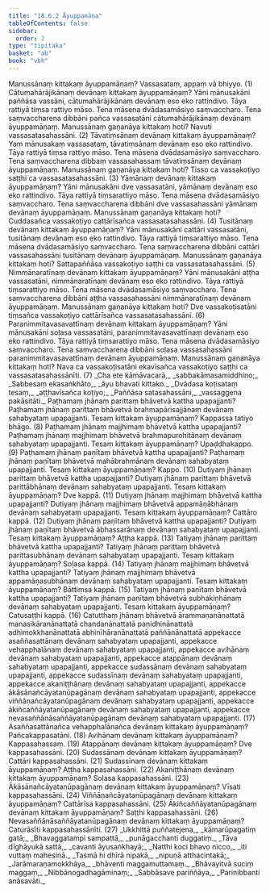 ```yaml
---
title: "18.6.2 Āyuppamāṇa"
tableOfContents: false
sidebar:
  order: 2
type: "tipitaka"
basket: "ab"
book: "vbh"
---
```



<DynamicBreadcrumb />

<Division number="1022" book="vbh" bookNo="30" page="437">

<Paragraph number="3152" book="vbh">
Manussānaṃ kittakaṃ āyuppamāṇaṃ? Vassasataṃ, appaṃ vā bhiyyo. (1)
</Paragraph>

</Division>
<Division number="1023" book="vbh" bookNo="30" page="437">

<Paragraph number="3153" book="vbh">
Cātumahārājikānaṃ devānaṃ kittakaṃ āyuppamāṇaṃ? Yāni mānusakāni paññāsa vassāni, cātumahārājikānaṃ devānaṃ eso eko rattindivo. Tāya rattiyā tiṃsa rattiyo māso. Tena māsena dvādasamāsiyo saṃvaccharo. Tena saṃvaccharena dibbāni pañca vassasatāni cātumahārājikānaṃ devānaṃ āyuppamāṇaṃ. Manussānaṃ gaṇanāya kittakaṃ hoti? Navuti vassasatasahassāni. (2)
</Paragraph>

<Paragraph number="3154" book="vbh">
Tāvatiṃsānaṃ devānaṃ kittakaṃ āyuppamāṇaṃ? Yaṃ mānusakaṃ vassasataṃ, tāvatiṃsānaṃ devānaṃ eso eko rattindivo. Tāya rattiyā tiṃsa rattiyo māso. Tena māsena dvādasamāsiyo saṃvaccharo. Tena saṃvaccharena dibbaṃ vassasahassaṃ tāvatiṃsānaṃ devānaṃ āyuppamāṇaṃ. Manussānaṃ gaṇanāya kittakaṃ hoti? Tisso ca vassakoṭiyo saṭṭhi ca vassasatasahassāni. (3)
</Paragraph>

<Paragraph number="3155" book="vbh">
Yāmānaṃ devānaṃ kittakaṃ āyuppamāṇaṃ? Yāni mānusakāni dve vassasatāni, yāmānaṃ devānaṃ eso eko rattindivo. Tāya rattiyā tiṃsarattiyo māso. Tena māsena dvādasamāsiyo saṃvaccharo. Tena saṃvaccharena dibbāni dve vassasahassāni yāmānaṃ devānaṃ āyuppamāṇaṃ. Manussānaṃ gaṇanāya kittakaṃ hoti? Cuddasañca vassakoṭiyo cattārīsañca vassasatasahassāni. (4)
</Paragraph>

<Paragraph number="3156" book="vbh">
Tusitānaṃ devānaṃ kittakaṃ āyuppamāṇaṃ? Yāni mānusakāni cattāri vassasatāni, tusitānaṃ devānaṃ eso eko rattindivo. Tāya rattiyā tiṃsarattiyo māso. Tena māsena dvādasamāsiyo saṃvaccharo. Tena saṃvaccharena dibbāni cattāri vassasahassāni tusitānaṃ devānaṃ āyuppamāṇaṃ. Manussānaṃ gaṇanāya kittakaṃ hoti? Sattapaññāsa vassakoṭiyo saṭṭhi ca vassasatasahassāni. (5)
</Paragraph>

<Paragraph number="3157" book="vbh">
Nimmānaratīnaṃ devānaṃ kittakaṃ āyuppamāṇaṃ? Yāni mānusakāni aṭṭha vassasatāni, nimmānaratīnaṃ devānaṃ eso eko rattindivo. Tāya rattiyā tiṃsarattiyo māso. Tena māsena dvādasamāsiyo saṃvaccharo. Tena saṃvaccharena dibbāni aṭṭha vassasahassāni nimmānaratīnaṃ devānaṃ āyuppamāṇaṃ. Manussānaṃ gaṇanāya kittakaṃ hoti? Dve vassakoṭisatāni tiṃsañca vassakoṭiyo cattārīsañca vassasatasahassāni. (6)
</Paragraph>

<Paragraph number="3158" book="vbh">
Paranimmitavasavattīnaṃ devānaṃ kittakaṃ āyuppamāṇaṃ? Yāni mānusakāni soḷasa vassasatāni, paranimmitavasavattīnaṃ devānaṃ eso eko rattindivo. Tāya rattiyā tiṃsarattiyo māso. Tena māsena dvādasamāsiyo saṃvaccharo. Tena saṃvaccharena dibbāni soḷasa vassasahassāni paranimmitavasavattīnaṃ devānaṃ āyuppamāṇaṃ. Manussānaṃ gaṇanāya kittakaṃ hoti? Nava ca vassakoṭisatāni ekavīsañca vassakoṭiyo saṭṭhi ca vassasatasahassānīti. (7)
</Paragraph>

<Paragraph number="3159" type="verses" book="vbh">
_Cha ete kāmāvacarā,_  
_sabbakāmasamiddhino;_  
_Sabbesaṃ ekasaṅkhāto,_  
_āyu bhavati kittako._  

</Paragraph>

<Paragraph number="3160" type="verses" book="vbh">
_Dvādasa koṭisataṃ tesaṃ,_  
_aṭṭhavīsañca koṭiyo;_  
_Paññāsa satasahassāni,_  
_vassaggena pakāsitāti._  

</Paragraph>

</Division>
<Division number="1024" book="vbh" bookNo="30" page="439">

<Paragraph number="3161" book="vbh">
Paṭhamaṃ jhānaṃ parittaṃ bhāvetvā kattha upapajjanti? Paṭhamaṃ jhānaṃ parittaṃ bhāvetvā brahmapārisajjānaṃ devānaṃ sahabyataṃ upapajjanti. Tesaṃ kittakaṃ āyuppamāṇaṃ? Kappassa tatiyo bhāgo. (8)
</Paragraph>

<Paragraph number="3162" book="vbh">
Paṭhamaṃ jhānaṃ majjhimaṃ bhāvetvā kattha upapajjanti? Paṭhamaṃ jhānaṃ majjhimaṃ bhāvetvā brahmapurohitānaṃ devānaṃ sahabyataṃ upapajjanti. Tesaṃ kittakaṃ āyuppamāṇaṃ? Upaḍḍhakappo. (9)
</Paragraph>

<Paragraph number="3163" book="vbh">
Paṭhamaṃ jhānaṃ paṇītaṃ bhāvetvā kattha upapajjanti? Paṭhamaṃ jhānaṃ paṇītaṃ bhāvetvā mahābrahmānaṃ devānaṃ sahabyataṃ upapajjanti. Tesaṃ kittakaṃ āyuppamāṇaṃ? Kappo. (10)
</Paragraph>

</Division>
<Division number="1025" book="vbh" bookNo="30" page="439">

<Paragraph number="3164" book="vbh">
Dutiyaṃ jhānaṃ parittaṃ bhāvetvā kattha upapajjanti? Dutiyaṃ jhānaṃ parittaṃ bhāvetvā parittābhānaṃ devānaṃ sahabyataṃ upapajjanti. Tesaṃ kittakaṃ āyuppamāṇaṃ? Dve kappā. (11)
</Paragraph>

<Paragraph number="3165" book="vbh">
Dutiyaṃ jhānaṃ majjhimaṃ bhāvetvā kattha upapajjanti? Dutiyaṃ jhānaṃ majjhimaṃ bhāvetvā appamāṇābhānaṃ devānaṃ sahabyataṃ upapajjanti. Tesaṃ kittakaṃ āyuppamāṇaṃ? Cattāro kappā. (12)
</Paragraph>

<Paragraph number="3166" book="vbh">
Dutiyaṃ jhānaṃ paṇītaṃ bhāvetvā kattha upapajjanti? Dutiyaṃ jhānaṃ paṇītaṃ bhāvetvā ābhassarānaṃ devānaṃ sahabyataṃ upapajjanti. Tesaṃ kittakaṃ āyuppamāṇaṃ? Aṭṭha kappā. (13)
</Paragraph>

</Division>
<Division number="1026" book="vbh" bookNo="30" page="439">

<Paragraph number="3167" book="vbh">
Tatiyaṃ jhānaṃ parittaṃ bhāvetvā kattha upapajjanti? Tatiyaṃ jhānaṃ parittaṃ bhāvetvā parittasubhānaṃ devānaṃ sahabyataṃ upapajjanti. Tesaṃ kittakaṃ āyuppamāṇaṃ? Soḷasa kappā. (14)
</Paragraph>

<Paragraph number="3168" book="vbh">
Tatiyaṃ jhānaṃ majjhimaṃ bhāvetvā kattha upapajjanti? Tatiyaṃ jhānaṃ majjhimaṃ bhāvetvā appamāṇasubhānaṃ devānaṃ sahabyataṃ upapajjanti. Tesaṃ kittakaṃ āyuppamāṇaṃ? Bāttiṃsa kappā. (15)
</Paragraph>

<Paragraph number="3169" book="vbh">
Tatiyaṃ jhānaṃ paṇītaṃ bhāvetvā kattha upapajjanti? Tatiyaṃ jhānaṃ paṇītaṃ bhāvetvā subhakiṇhānaṃ devānaṃ sahabyataṃ upapajjanti. Tesaṃ kittakaṃ āyuppamāṇaṃ? Catusaṭṭhi kappā. (16)
</Paragraph>

</Division>
<Division number="1027" book="vbh" bookNo="30" page="440">

<Paragraph number="3170" book="vbh">
Catutthaṃ jhānaṃ bhāvetvā ārammaṇanānattatā manasikāranānattatā chandanānattatā paṇidhinānattatā adhimokkhanānattatā abhinīhāranānattatā paññānānattatā appekacce asaññasattānaṃ devānaṃ sahabyataṃ upapajjanti, appekacce vehapphalānaṃ devānaṃ sahabyataṃ upapajjanti, appekacce avihānaṃ devānaṃ sahabyataṃ upapajjanti, appekacce atappānaṃ devānaṃ sahabyataṃ upapajjanti, appekacce sudassānaṃ devānaṃ sahabyataṃ upapajjanti, appekacce sudassīnaṃ devānaṃ sahabyataṃ upapajjanti, appekacce akaniṭṭhānaṃ devānaṃ sahabyataṃ upapajjanti, appekacce ākāsānañcāyatanūpagānaṃ devānaṃ sahabyataṃ upapajjanti, appekacce viññāṇañcāyatanūpagānaṃ devānaṃ sahabyataṃ upapajjanti, appekacce ākiñcaññāyatanūpagānaṃ devānaṃ sahabyataṃ upapajjanti, appekacce nevasaññānāsaññāyatanūpagānaṃ devānaṃ sahabyataṃ upapajjanti. (17)
</Paragraph>

<Paragraph number="3171" book="vbh">
Asaññasattānañca vehapphalānañca devānaṃ kittakaṃ āyuppamāṇaṃ? Pañcakappasatāni. (18)
</Paragraph>

<Paragraph number="3172" book="vbh">
Avihānaṃ devānaṃ kittakaṃ āyuppamāṇaṃ? Kappasahassaṃ. (19)
</Paragraph>

<Paragraph number="3173" book="vbh">
Atappānaṃ devānaṃ kittakaṃ āyuppamāṇaṃ? Dve kappasahassāni. (20)
</Paragraph>

<Paragraph number="3174" book="vbh">
Sudassānaṃ devānaṃ kittakaṃ āyuppamāṇaṃ? Cattāri kappasahassāni. (21)
</Paragraph>

<Paragraph number="3175" book="vbh">
Sudassīnaṃ devānaṃ kittakaṃ āyuppamāṇaṃ? Aṭṭha kappasahassāni. (22)
</Paragraph>

<Paragraph number="3176" book="vbh">
Akaniṭṭhānaṃ devānaṃ kittakaṃ āyuppamāṇaṃ? Soḷasa kappasahassāni. (23)
</Paragraph>

</Division>
<Division number="1028" book="vbh" bookNo="30" page="440">

<Paragraph number="3177" book="vbh">
Ākāsānañcāyatanūpagānaṃ devānaṃ kittakaṃ āyuppamāṇaṃ? Vīsati kappasahassāni. (24)
</Paragraph>

<Paragraph number="3178" book="vbh">
Viññāṇañcāyatanūpagānaṃ devānaṃ kittakaṃ āyuppamāṇaṃ? Cattārīsa kappasahassāni. (25)
</Paragraph>

<Paragraph number="3179" book="vbh">
Ākiñcaññāyatanūpagānaṃ devānaṃ kittakaṃ āyuppamāṇaṃ? Saṭṭhi kappasahassāni. (26)
</Paragraph>

<Paragraph number="3180" book="vbh">
Nevasaññānāsaññāyatanūpagānaṃ devānaṃ kittakaṃ āyuppamāṇaṃ? Caturāsīti kappasahassānīti. (27)
</Paragraph>

</Division>
<Division number="1029" book="vbh" bookNo="30" page="441">

<Paragraph number="3181" type="verses" book="vbh">
_Ukkhittā puññatejena,_  
_kāmarūpagatiṃ gatā;_  
_Bhavaggatampi sampattā,_  
_punāgacchanti duggatiṃ._  

</Paragraph>

<Paragraph number="3182" type="verses" book="vbh">
_Tāva dīghāyukā sattā,_  
_cavanti āyusaṅkhayā;_  
_Natthi koci bhavo nicco,_  
_iti vuttaṃ mahesinā._  

</Paragraph>

<Paragraph number="3183" type="verses" book="vbh">
_Tasmā hi dhīrā nipakā,_  
_nipuṇā atthacintakā;_  
_Jarāmaraṇamokkhāya,_  
_bhāventi maggamuttamaṃ._  

</Paragraph>

<Paragraph number="3184" type="verses" book="vbh">
_Bhāvayitvā suciṃ maggaṃ,_  
_Nibbānogadhagāminaṃ;_  
_Sabbāsave pariññāya,_  
_Parinibbanti anāsavāti._
</Paragraph>
</Division>